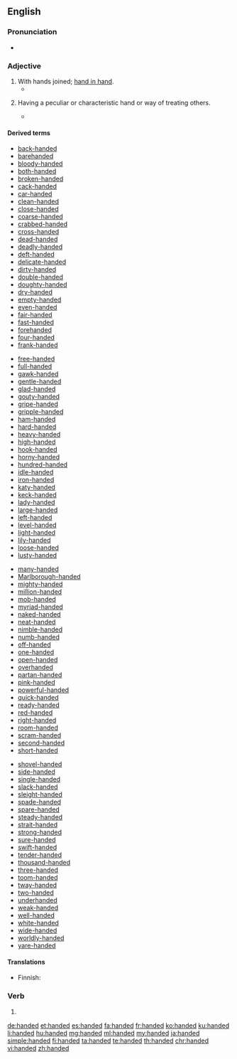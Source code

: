 ==English==

===Pronunciation===
* {{audio|en-us-handed.ogg|Audio (US)|lang=en}}

===Adjective===
{{en-adj|-}}

# With hands joined; [[hand in hand]].
#* {{quote-book|year=1667|title=Paradise Lost|section=Book IV.|author=[[w:John Milton|John Milton]]|passage=Into their inmost bower, '''Handed''' they went.}}
# {{qualifier|in combination}} Having a peculiar or characteristic hand or way of treating others.
#* {{quote-book|passage=As poisonous tongued as '''handed|author=Shakespeare|title=Cymbeline|section=III-ii|year={{circa2|1609}}}}

====Derived terms====
{{top4}}
* [[back-handed]]
* [[barehanded]]
* [[bloody-handed]]
* [[both-handed]]
* [[broken-handed]]
* [[cack-handed]]
* [[car-handed]]
* [[clean-handed]]
* [[close-handed]]
* [[coarse-handed]]
* [[crabbed-handed]]
* [[cross-handed]]
* [[dead-handed]]
* [[deadly-handed]]
* [[deft-handed]]
* [[delicate-handed]]
* [[dirty-handed]]
* [[double-handed]]
* [[doughty-handed]]
* [[dry-handed]]
* [[empty-handed]]
* [[even-handed]]
* [[fair-handed]]
* [[fast-handed]]
* [[forehanded]]
* [[four-handed]]
* [[frank-handed]]
{{mid4}}
* [[free-handed]]
* [[full-handed]]
* [[gawk-handed]]
* [[gentle-handed]]
* [[glad-handed]]
* [[gouty-handed]]
* [[gripe-handed]]
* [[gripple-handed]]
* [[ham-handed]]
* [[hard-handed]]
* [[heavy-handed]]
* [[high-handed]]
* [[hook-handed]]
* [[horny-handed]]
* [[hundred-handed]]
* [[idle-handed]]
* [[iron-handed]]
* [[katy-handed]]
* [[keck-handed]]
* [[lady-handed]]
* [[large-handed]]
* [[left-handed]]
* [[level-handed]]
* [[light-handed]]
* [[lily-handed]]
* [[loose-handed]]
* [[lusty-handed]]
{{mid4}}
* [[many-handed]]
* [[Marlborough-handed]]
* [[mighty-handed]]
* [[million-handed]]
* [[mob-handed]]
* [[myriad-handed]]
* [[naked-handed]]
* [[neat-handed]]
* [[nimble-handed]]
* [[numb-handed]]
* [[off-handed]]
* [[one-handed]]
* [[open-handed]]
* [[overhanded]]
* [[partan-handed]]
* [[pink-handed]]
* [[powerful-handed]]
* [[quick-handed]]
* [[ready-handed]]
* [[red-handed]]
* [[right-handed]]
* [[room-handed]]
* [[scram-handed]]
* [[second-handed]]
* [[short-handed]]
{{mid4}}
* [[shovel-handed]]
* [[side-handed]]
* [[single-handed]]
* [[slack-handed]]
* [[sleight-handed]]
* [[spade-handed]]
* [[spare-handed]]
* [[steady-handed]]
* [[strait-handed]]
* [[strong-handed]]
* [[sure-handed]]
* [[swift-handed]]
* [[tender-handed]]
* [[thousand-handed]]
* [[three-handed]]
* [[toom-handed]]
* [[tway-handed]]
* [[two-handed]]
* [[underhanded]]
* [[weak-handed]]
* [[well-handed]]
* [[white-handed]]
* [[wide-handed]]
* [[worldly-handed]]
* [[yare-handed]]
{{bottom}}

====Translations====
{{trans-see|with hands joined|hand in hand}}

{{trans-top|having a peculiar or characteristic hand}}
* Finnish: {{t|fi|kätinen}}
{{trans-mid}}
{{trans-bottom}}

===Verb===
{{head|en|verb form}}

# {{en-past of|hand}}

[[de:handed]]
[[et:handed]]
[[es:handed]]
[[fa:handed]]
[[fr:handed]]
[[ko:handed]]
[[ku:handed]]
[[li:handed]]
[[hu:handed]]
[[mg:handed]]
[[ml:handed]]
[[my:handed]]
[[ja:handed]]
[[simple:handed]]
[[fi:handed]]
[[ta:handed]]
[[te:handed]]
[[th:handed]]
[[chr:handed]]
[[vi:handed]]
[[zh:handed]]